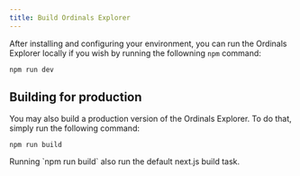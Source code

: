 ```yaml
---
title: Build Ordinals Explorer
---
```


After installing and configuring your environment, you can run the Ordinals Explorer locally if you wish by running the followning `npm` command:

`npm run dev`

## Building for production

You may also build a production version of the Ordinals Explorer. To do that, simply run the following command:

`npm run build`

<Callout>
  Running `npm run build` also run the default next.js build task.
</Callout>
